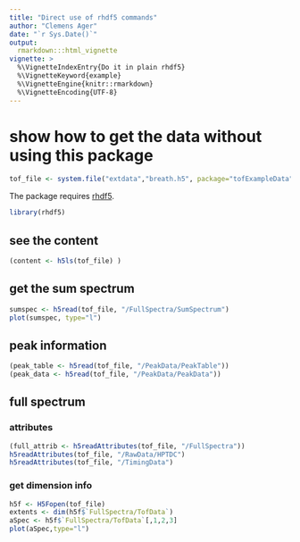 ```yaml
---
title: "Direct use of rhdf5 commands"
author: "Clemens Ager"
date: "`r Sys.Date()`"
output: 
  rmarkdown:::html_vignette
vignette: >
  %\VignetteIndexEntry{Do it in plain rhdf5}
  %\VignetteKeyword{example}
  %\VignetteEngine{knitr::rmarkdown}
  %\VignetteEncoding{UTF-8}
---
```


#  show how to get the data without using this package

```r
tof_file <- system.file("extdata","breath.h5", package="tofExampleData")
```

The package requires [rhdf5](https://bioconductor.org/packages/release/bioc/html/rhdf5.html).
```r
library(rhdf5)
```

## see the content

```r
(content <- h5ls(tof_file) )
```

## get the sum spectrum

```r
sumspec <- h5read(tof_file, "/FullSpectra/SumSpectrum")
plot(sumspec, type="l")
```

## peak information

```r
(peak_table <- h5read(tof_file, "/PeakData/PeakTable"))
(peak_data <- h5read(tof_file, "/PeakData/PeakData"))
```


## full spectrum

### attributes 

```r
(full_attrib <- h5readAttributes(tof_file, "/FullSpectra"))
h5readAttributes(tof_file, "/RawData/HPTDC")
h5readAttributes(tof_file, "/TimingData")
```

### get dimension info

```r
h5f <- H5Fopen(tof_file)
extents <- dim(h5f$`FullSpectra/TofData`)
aSpec <- h5f$`FullSpectra/TofData`[,1,2,3]
plot(aSpec,type="l")
```

